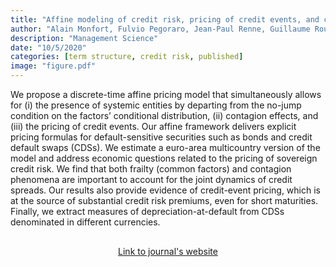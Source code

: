 ```yaml
---
title: "Affine modeling of credit risk, pricing of credit events, and contagion"
author: "Alain Monfort, Fulvio Pegoraro, Jean-Paul Renne, Guillaume Roussellet"
description: "Management Science"
date: "10/5/2020"
categories: [term structure, credit risk, published]
image: "figure.pdf"
---
```


<!-- description: "Affine Term Structure Model that provides non-negative yields and is able to accommodate a short-term rate that stays at the zero lower bound (ZLB) for extended periods of time." -->

<!-- subtitle: -->

<!-- image: "figure.jpeg" -->


We propose a discrete-time affine pricing model that simultaneously allows for (i) the presence of systemic entities by departing from the no-jump condition on the factors’ conditional distribution, (ii) contagion effects, and (iii) the pricing of credit events. Our affine framework delivers explicit pricing formulas for default-sensitive securities such as bonds and credit default swaps (CDSs). We estimate a euro-area multicountry version of the model and address economic questions related to the pricing of sovereign credit risk. We find that both frailty (common factors) and contagion phenomena are important to account for the joint dynamics of credit spreads. Our results also provide evidence of credit-event pricing, which is at the source of substantial credit risk premiums, even for short maturities. Finally, we extract measures of depreciation-at-default from CDSs denominated in different currencies.


```{=html}
<div  style="margin: 30px; text-align: center;">
<a class="btn btn-primary" href="https://doi.org/10.1287/mnsc.2020.3658" role="button" target="_blank" style="padding: 5px 5px;">Link to journal's website</a>
</div>
```

<!-- In order to have bibtex in place of R code, add in front matter: -->
<!-- format: -->
<!--   html: -->
<!--     code-fold: true -->
<!--     code-summary: "Bibtex" -->

<!-- ```{r essai, eval=FALSE} -->
<!-- article = { -->
<!--   author = {JPR}, -->
<!--   year=2010 -->
<!-- } -->
<!-- ``` -->
